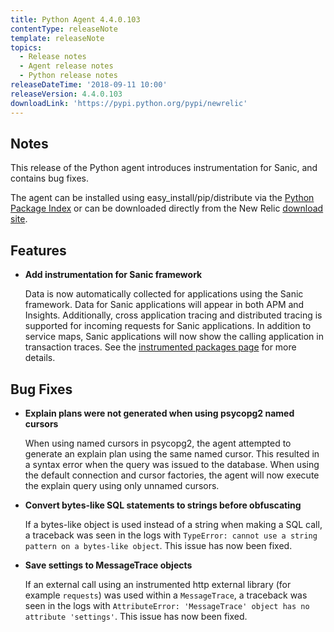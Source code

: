 ```yaml
---
title: Python Agent 4.4.0.103
contentType: releaseNote
template: releaseNote
topics:
  - Release notes
  - Agent release notes
  - Python release notes
releaseDateTime: '2018-09-11 10:00'
releaseVersion: 4.4.0.103
downloadLink: 'https://pypi.python.org/pypi/newrelic'
---
```


## Notes

This release of the Python agent introduces instrumentation for Sanic, and contains bug fixes.

The agent can be installed using easy_install/pip/distribute via the [Python Package Index](https://pypi.python.org/pypi/newrelic) or can be downloaded directly from the New Relic [download site](http://download.newrelic.com/python_agent/release).

## Features

* **Add instrumentation for Sanic framework**

  Data is now automatically collected for applications using the Sanic framework. Data for Sanic applications will appear in both APM and Insights. Additionally, cross application tracing and distributed tracing is supported for incoming requests for Sanic applications. In addition to service maps, Sanic applications will now show the calling application in transaction traces. See the [instrumented packages page](https://docs.newrelic.com/docs/agents/python-agent/getting-started/instrumented-python-packages) for more details.

## Bug Fixes

* **Explain plans were not generated when using psycopg2 named cursors**

  When using named cursors in psycopg2, the agent attempted to generate an explain plan using the same named cursor. This resulted in a syntax error when the query was issued to the database. When using the default connection and cursor factories, the agent will now execute the explain query using only unnamed cursors.
* **Convert bytes-like SQL statements to strings before obfuscating**

  If a bytes-like object is used instead of a string when making a SQL call, a traceback was seen in the logs with `TypeError: cannot use a string pattern on a bytes-like object`. This issue has now been fixed.
* **Save settings to MessageTrace objects**

  If an external call using an instrumented http external library (for example `requests`) was used within a `MessageTrace`, a traceback was seen in the logs with `AttributeError: 'MessageTrace' object has no attribute 'settings'`. This issue has now been fixed.

